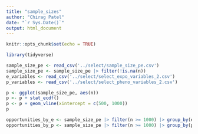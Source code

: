 ```yaml
---
title: "sample_sizes"
author: "Chirag Patel"
date: "`r Sys.Date()`"
output: html_document
---
```


```r
knitr::opts_chunk$set(echo = TRUE)
```



```r
library(tidyverse)
```

```r
sample_size_pe <- read_csv('../select/sample_size_pe.csv')
sample_size_pe <- sample_size_pe |> filter(!is.na(n))
e_variables <- read_csv('../select/select_expo_variables_2.csv')
p_variables <- read_csv('../select/select_pheno_variables_2.csv')
```


```r
p <- ggplot(sample_size_pe, aes(n))
p <- p + stat_ecdf()
p <- p + geom_vline(xintercept = c(500, 1000))
p
```



```r
opportunities_by_e <- sample_size_pe |> filter(n >= 1000) |> group_by(evarname) |> count()
opportunities_by_p <- sample_size_pe |> filter(n >= 1000) |> group_by(pvarname) |> count()
```

